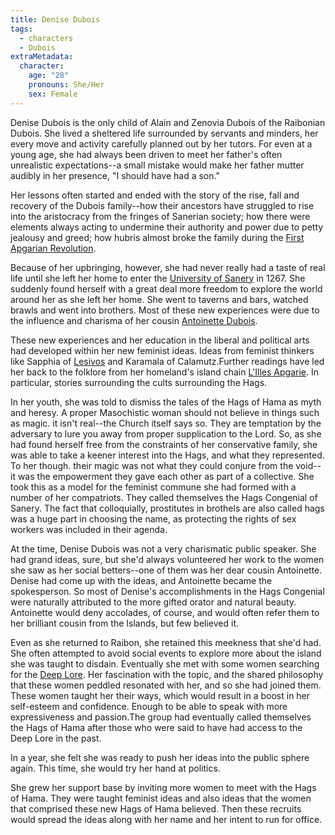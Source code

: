 ```yaml
---
title: Denise Dubois
tags:
  - characters
  - Dubois
extraMetadata:
  character:
    age: "28"
    pronouns: She/Her
    sex: Female
---
```


Denise Dubois is the only child of Alain and Zenovia Dubois of the Raibonian
Dubois. She lived a sheltered life surrounded by servants and minders, her every
move and activity carefully planned out by her tutors. For even at a young age,
she had always been driven to meet her father's often unrealistic
expectations--a small mistake would make her father mutter audibly in her
presence, "I should have had a son."

Her lessons often started and ended with the story of the rise, fall and
recovery of the Dubois family--how their ancestors have struggled to rise into
the aristocracy from the fringes of Sanerian society; how there were elements
always acting to undermine their authority and power due to petty jealousy and
greed; how hubris almost broke the family during the
[First Apgarian Revolution](/events/first-apgarian-revolution/).

Because of her upbringing, however, she had never really had a taste of real
life until she left her home to enter the
[University of Sanery](/organizations/university-of-sanery/) in 1267. She
suddenly found herself with a great deal more freedom to explore the world
around her as she left her home. She went to taverns and bars, watched brawls
and went into brothers. Most of these new experiences were due to the influence
and charisma of her cousin [Antoinette Dubois](/characters/antoinette-dubois/).

These new experiences and her education in the liberal and political arts had
developed within her new feminist ideas. Ideas from feminist thinkers like
Sapphia of [Lesivos](/locations/lesivos/) and Karamala of Calamutz.Further
readings have led her back to the folklore from her homeland's island chain
[L'Illes Apgarie](/locations/l-illes-apgarie/). In particular, stories
surrounding the cults surrounding the Hags.

In her youth, she was told to dismiss the tales of the Hags of Hama as myth and
heresy. A proper Masochistic woman should not believe in things such as magic.
it isn't real--the Church itself says so. They are temptation by the adversary
to lure you away from proper supplication to the Lord. So, as she had found
herself free from the constraints of her conservative family, she was able to
take a keener interest into the Hags, and what they represented. To her though.
their magic was not what they could conjure from the void--it was the
empowerment they gave each other as part of a collective. She took this as a
model for the feminist commune she had formed with a number of her compatriots.
They called themselves the Hags Congenial of Sanery. The fact that colloquially,
prostitutes in brothels are also called hags was a huge part in choosing the
name, as protecting the rights of sex workers was included in their agenda.

At the time, Denise Dubois was not a very charismatic public speaker. She had
grand ideas, sure, but she'd always volunteered her work to the women she saw as
her social betters--one of them was her dear cousin Antoinette. Denise had come
up with the ideas, and Antoinette became the spokesperson. So most of Denise's
accomplishments in the Hags Congenial were naturally attributed to the more
gifted orator and natural beauty. Antoinette would deny accolades, of course,
and would often refer them to her brilliant cousin from the Islands, but few
believed it.

Even as she returned to Raibon, she retained this meekness that she'd had. She
often attempted to avoid social events to explore more about the island she was
taught to disdain. Eventually she met with some women searching for the
[Deep Lore](/characters/deep-lore/). Her fascination with the topic, and the shared
philosophy that these women peddled resonated with her, and so she had joined
them. These women taught her their ways, which would result in a boost in her
self-esteem and confidence. Enough to be able to speak with more expressiveness
and passion.The group had eventually called themselves the Hags of Hama after
those who were said to have had access to the Deep Lore in the past.

In a year, she felt she was ready to push her ideas into the public sphere
again. This time, she would try her hand at politics.

She grew her support base by inviting more women to meet with the Hags of Hama.
They were taught feminist ideas and also ideas that the women that comprised
these new Hags of Hama believed. Then these recruits would spread the ideas
along with her name and her intent to run for office.
